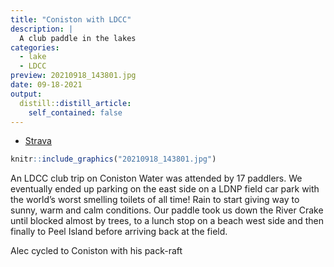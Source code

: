 ```yaml
---
title: "Coniston with LDCC"
description: |
  A club paddle in the lakes
categories:
  - lake
  - LDCC
preview: 20210918_143801.jpg
date: 09-18-2021
output:
  distill::distill_article:
    self_contained: false
---
```


- [Strava](https://www.strava.com/activities/5979803946)

```r
knitr::include_graphics("20210918_143801.jpg")
```

An LDCC club trip on Coniston Water was attended by 17 paddlers. We eventually ended up parking on the east side on a LDNP field car park with the world's worst smelling toilets of all time!
Rain to start giving way to sunny, warm and calm conditions. Our paddle took us down the River Crake until blocked almost by trees, to a lunch stop on a beach west side and then finally to Peel Island before arriving back at the field.

Alec cycled to Coniston with his pack-raft

